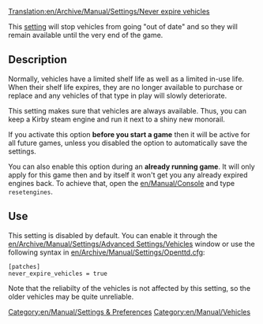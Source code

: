 [[Translation:en/Archive/Manual/Settings/Never expire vehicles]]
{{fr/Traduction|en/Archive/Manual/Settings/Never expire vehicles|0}}

This [[en/Archive/Manual/Settings/Advanced Settings|setting]] will stop vehicles from going "out of date" and so they will remain available until the very end of the game.  

== Description ==
Normally, vehicles have a limited shelf life as well as a limited in-use life. When their shelf life expires, they are no longer available to purchase or replace and any vehicles of that type in play will slowly deteriorate.

This setting makes sure that vehicles are always available. Thus, you can keep a Kirby steam engine and run it next to a shiny new monorail.

If you activate this option '''before you start a game''' then it will be active for all future games, unless you disabled the option to automatically save the settings.

You can also enable this option during an '''already running game'''. It will only apply for this game then and by itself it won't get you any already expired engines back. To achieve that, open the [[en/Manual/Console]] and type <code>resetengines</code>.

== Use ==
This setting is disabled by default. You can enable it through the [[en/Archive/Manual/Settings/Advanced Settings/Vehicles]] window or use the following syntax in [[en/Archive/Manual/Settings/Openttd.cfg]]:
<pre>
[patches]
never_expire_vehicles = true
</pre>

Note that the reliabilty of the vehicles is not affected by this setting, so the older vehicles may be quite unreliable.

[[Category:en/Manual/Settings & Preferences]]
[[Category:en/Manual/Vehicles]]